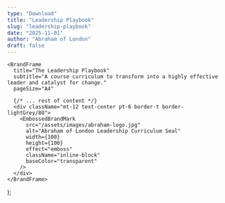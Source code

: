 ```yaml
---
type: "Download"
title: "Leadership Playbook"
slug: "leadership-playbook"
date: "2025-11-01"
author: "Abraham of London"
draft: false
---
```



    <BrandFrame
      title="The Leadership Playbook"
      subtitle="A course curriculum to transform into a highly effective leader and catalyst for change."
      pageSize="A4"

> 
      {/* ... rest of content */}
      <div className="mt-12 text-center pt-6 border-t border-lightGrey/80">
        <EmbossedBrandMark
          src="/assets/images/abraham-logo.jpg"
          alt="Abraham of London Leadership Curriculum Seal"
          width={100}
          height={100}
          effect="emboss"
          className="inline-block"
          baseColor="transparent"
        />
      </div>
    </BrandFrame>
  );


